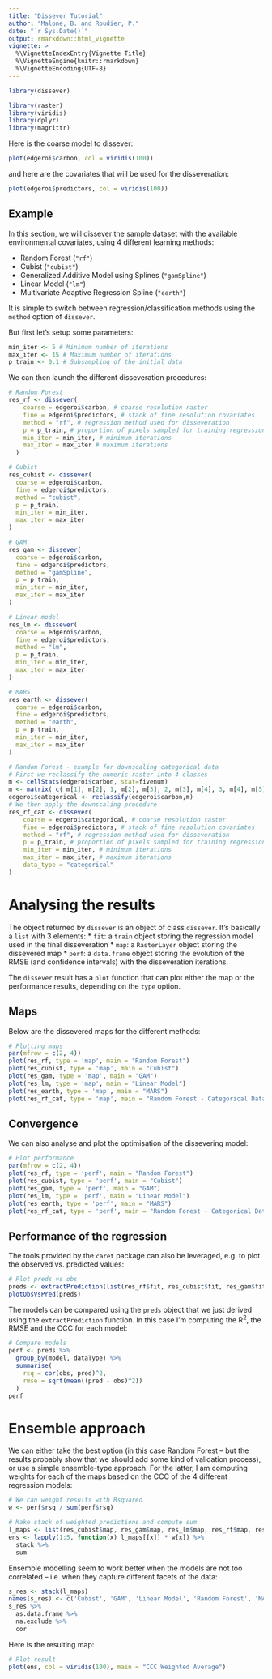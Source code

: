 ```yaml
---
title: "Dissever Tutorial"
author: "Malone, B. and Roudier, P."
date: "`r Sys.Date()`"
output: rmarkdown::html_vignette
vignette: >
  %\VignetteIndexEntry{Vignette Title}
  %\VignetteEngine{knitr::rmarkdown}
  %\VignetteEncoding{UTF-8}
---
```


```r
library(dissever)

library(raster)
library(viridis)
library(dplyr)
library(magrittr)
```

Here is the coarse model to dissever:
```r
plot(edgeroi$carbon, col = viridis(100))
```
and here are the covariates that will be used for the disseveration:

```r
plot(edgeroi$predictors, col = viridis(100))
```

## Example

In this section, we will dissever the sample dataset  with the available environmental covariates, using 4 different learning methods: 

* Random Forest (`"rf"`)
* Cubist (`"cubist"`)
* Generalized Additive Model using Splines (`"gamSpline"`)
* Linear Model (`"lm"`)
* Multivariate Adaptive Regression Spline (`"earth"`)

It is simple to switch between regression/classification methods using the `method` option of `dissever`.

But first let's setup some parameters:
```r
min_iter <- 5 # Minimum number of iterations
max_iter <- 15 # Maximum number of iterations
p_train <- 0.1 # Subsampling of the initial data
```

We can then launch the different disseveration procedures:

```r
# Random Forest
res_rf <- dissever(
    coarse = edgeroi$carbon, # coarse resolution raster
    fine = edgeroi$predictors, # stack of fine resolution covariates
    method = "rf", # regression method used for disseveration
    p = p_train, # proportion of pixels sampled for training regression model
    min_iter = min_iter, # minimum iterations
    max_iter = max_iter # maximum iterations
  )

# Cubist
res_cubist <- dissever(
  coarse = edgeroi$carbon, 
  fine = edgeroi$predictors, 
  method = "cubist", 
  p = p_train, 
  min_iter = min_iter,
  max_iter = max_iter
)

# GAM
res_gam <- dissever(
  coarse = edgeroi$carbon, 
  fine = edgeroi$predictors, 
  method = "gamSpline", 
  p = p_train, 
  min_iter = min_iter,
  max_iter = max_iter
)

# Linear model
res_lm <- dissever(
  coarse = edgeroi$carbon, 
  fine = edgeroi$predictors, 
  method = "lm", 
  p = p_train, 
  min_iter = min_iter,
  max_iter = max_iter
)

# MARS
res_earth <- dissever(
  coarse = edgeroi$carbon, 
  fine = edgeroi$predictors, 
  method = "earth", 
  p = p_train, 
  min_iter = min_iter,
  max_iter = max_iter
)

# Random Forest - example for downscaling categorical data
# First we reclassify the numeric raster into 4 classes
m <- cellStats(edgeroi$carbon, stat=fivenum) 
m <- matrix( c( m[1], m[2], 1, m[2], m[3], 2, m[3], m[4], 3, m[4], m[5], 4) , ncol=3, byrow=TRUE)                
edgeroi$categorical <- reclassify(edgeroi$carbon,m)
# We then apply the downscaling procedure
res_rf_cat <- dissever(
    coarse = edgeroi$categorical, # coarse resolution raster
    fine = edgeroi$predictors, # stack of fine resolution covariates
    method = "rf", # regression method used for disseveration
    p = p_train, # proportion of pixels sampled for training regression model
    min_iter = min_iter, # minimum iterations
    max_iter = max_iter, # maximum iterations
    data_type = "categorical"
)
```

# Analysing the results

The object returned by `dissever` is an object of class `dissever`. It's basically a `list` with 3 elements:
* `fit`: a `train` object storing the regression model used in the final disseveration
* `map`: a `RasterLayer` object storing the dissevered map
* `perf`: a `data.frame` object storing the evolution of the RMSE (and confidence intervals) with the disseveration iterations.

The `dissever` result has a `plot` function that can plot either the map or the performance results, depending on the `type` option.

## Maps

Below are the dissevered maps for the different methods:

```r
# Plotting maps
par(mfrow = c(2, 4))
plot(res_rf, type = 'map', main = "Random Forest")
plot(res_cubist, type = 'map', main = "Cubist")
plot(res_gam, type = 'map', main = "GAM")
plot(res_lm, type = 'map', main = "Linear Model")
plot(res_earth, type = 'map', main = "MARS")
plot(res_rf_cat, type = 'map', main = "Random Forest - Categorical Data")
```

## Convergence

We can also analyse and plot the optimisation of the dissevering model:

```r
# Plot performance
par(mfrow = c(2, 4))
plot(res_rf, type = 'perf', main = "Random Forest")
plot(res_cubist, type = 'perf', main = "Cubist")
plot(res_gam, type = 'perf', main = "GAM")
plot(res_lm, type = 'perf', main = "Linear Model")
plot(res_earth, type = 'perf', main = "MARS")
plot(res_rf_cat, type = 'perf', main = "Random Forest - Categorical Data")
```

## Performance of the regression 

The tools provided by the `caret` package can also be leveraged, e.g. to plot the observed vs. predicted values:

```r
# Plot preds vs obs
preds <- extractPrediction(list(res_rf$fit, res_cubist$fit, res_gam$fit, res_lm$fit, res_earth$fit))
plotObsVsPred(preds)
```

The models can be compared using the `preds` object that we just derived using the `extractPrediction` function. In this case I'm computing the R^2^, the RMSE and the CCC for each model:

```r
# Compare models
perf <- preds %>% 
  group_by(model, dataType) %>% 
  summarise(
    rsq = cor(obs, pred)^2, 
    rmse = sqrt(mean((pred - obs)^2))
  )
perf
```

# Ensemble approach

We can either take the best option (in this case Random Forest -- but the results probably show that we should add some kind of validation process), or use a simple ensemble-type approach. For the latter, I am computing weights for each of the maps based on the CCC of the 4 different regression models:

```r
# We can weight results with Rsquared
w <- perf$rsq / sum(perf$rsq)

# Make stack of weighted predictions and compute sum
l_maps <- list(res_cubist$map, res_gam$map, res_lm$map, res_rf$map, res_earth$map)
ens <- lapply(1:5, function(x) l_maps[[x]] * w[x]) %>%
  stack %>%
  sum
```

Ensemble modelling seem to work better when the models are not too correlated -- i.e. when they capture different facets of the data:

```r
s_res <- stack(l_maps)
names(s_res) <- c('Cubist', 'GAM', 'Linear Model', 'Random Forest', 'MARS')
s_res %>%
  as.data.frame %>%
  na.exclude %>%
  cor
```

Here is the resulting map:

```r
# Plot result
plot(ens, col = viridis(100), main = "CCC Weighted Average")
```
